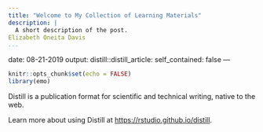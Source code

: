 ```yaml
---
title: "Welcome to My Collection of Learning Materials"
description: |
  A short description of the post.
Elizabeth Oneita Davis
...
```

date: 08-21-2019
output:
  distill::distill_article:
    self_contained: false
---

```r
knitr::opts_chunk$set(echo = FALSE)
library(emo)
```

Distill is a publication format for scientific and technical writing, native to the web.

Learn more about using Distill at <https://rstudio.github.io/distill>.

